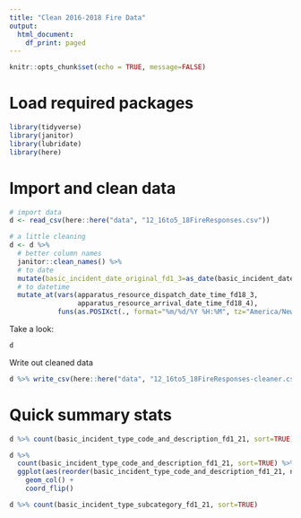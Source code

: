 ```yaml
---
title: "Clean 2016-2018 Fire Data"
output: 
  html_document: 
    df_print: paged
---
```


```r
knitr::opts_chunk$set(echo = TRUE, message=FALSE)
```

# Load required packages

```r
library(tidyverse)
library(janitor)
library(lubridate)
library(here)
```

# Import and clean data

```r
# import data
d <- read_csv(here::here("data", "12_16to5_18FireResponses.csv"))

# a little cleaning
d <- d %>% 
  # better column names
  janitor::clean_names() %>% 
  # to date
  mutate(basic_incident_date_original_fd1_3=as_date(basic_incident_date_original_fd1_3, format="%m/%d/%Y", tz="EST")) %>% 
  # to datetime
  mutate_at(vars(apparatus_resource_dispatch_date_time_fd18_3,
                 apparatus_resource_arrival_date_time_fd18_4), 
            funs(as.POSIXct(., format="%m/%d/%Y %H:%M", tz="America/New_York")))
```

Take a look:

```r
d
```

Write out cleaned data

```r
d %>% write_csv(here::here("data", "12_16to5_18FireResponses-cleaner.csv"))
```


# Quick summary stats

```r
d %>% count(basic_incident_type_code_and_description_fd1_21, sort=TRUE)
```

```r
d %>% 
  count(basic_incident_type_code_and_description_fd1_21, sort=TRUE) %>% 
  ggplot(aes(reorder(basic_incident_type_code_and_description_fd1_21, n), n)) + 
    geom_col() + 
    coord_flip()
```

```r
d %>% count(basic_incident_type_subcategory_fd1_21, sort=TRUE)
```


